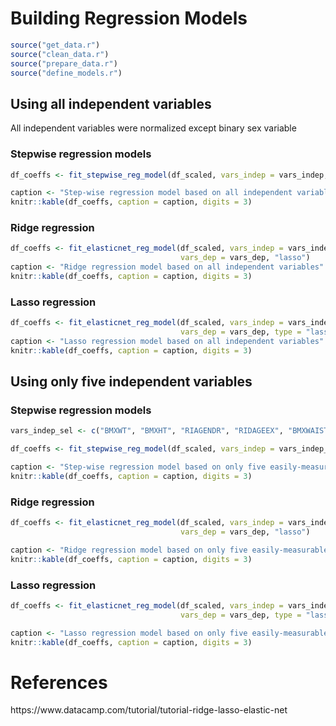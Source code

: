 # Building Regression Models

```r
source("get_data.r")
source("clean_data.r")
source("prepare_data.r")
source("define_models.r")
```

## Using all independent variables
All independent variables were normalized except binary sex variable

### Stepwise regression models

```r
df_coeffs <- fit_stepwise_reg_model(df_scaled, vars_indep = vars_indep, vars_dep = vars_dep)

caption <- "Step-wise regression model based on all independent variables"
knitr::kable(df_coeffs, caption = caption, digits = 3)
```

### Ridge regression

```r
df_coeffs <- fit_elasticnet_reg_model(df_scaled, vars_indep = vars_indep, 
                                      vars_dep = vars_dep, "lasso")
caption <- "Ridge regression model based on all independent variables"
knitr::kable(df_coeffs, caption = caption, digits = 3)
```

### Lasso regression

```r
df_coeffs <- fit_elasticnet_reg_model(df_scaled, vars_indep = vars_indep, 
                                      vars_dep = vars_dep, type = "lasso")
caption <- "Lasso regression model based on all independent variables"
knitr::kable(df_coeffs, caption = caption, digits = 3)
```

## Using only five independent variables

### Stepwise regression models

```r
vars_indep_sel <- c("BMXWT", "BMXHT", "RIAGENDR", "RIDAGEEX", "BMXWAIST")

df_coeffs <- fit_stepwise_reg_model(df_scaled, vars_indep = vars_indep_sel, vars_dep = vars_dep)

caption <- "Step-wise regression model based on only five easily-measurable independent variables"
knitr::kable(df_coeffs, caption = caption, digits = 3)
```

### Ridge regression

```r
df_coeffs <- fit_elasticnet_reg_model(df_scaled, vars_indep = vars_indep_sel, 
                                      vars_dep = vars_dep, "lasso")

caption <- "Ridge regression model based on only five easily-measurable independent variables"
knitr::kable(df_coeffs, caption = caption, digits = 3)
```

### Lasso regression

```r
df_coeffs <- fit_elasticnet_reg_model(df_scaled, vars_indep = vars_indep_sel, 
                                      vars_dep = vars_dep, type = "lasso")

caption <- "Lasso regression model based on only five easily-measurable independent variables"
knitr::kable(df_coeffs, caption = caption, digits = 3)
```

# References
https://www.datacamp.com/tutorial/tutorial-ridge-lasso-elastic-net